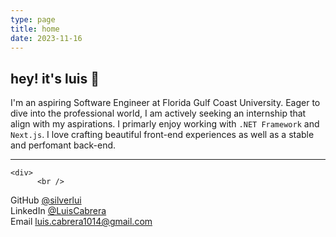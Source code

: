 ```yaml
---
type: page
title: home
date: 2023-11-16
---
```


## hey! it's luis 🚀

I'm an aspiring Software Engineer at Florida Gulf Coast University. Eager to dive into the professional world, 
I am actively seeking an internship that align with my aspirations.
I primarly enjoy working with `.NET Framework` and `Next.js`.
I love crafting beautiful front-end experiences as well as a stable and perfomant back-end.

---


    <div>
          <br />
  GitHub [@silverlui](https://github.com/silverlui)
  <br />
  LinkedIn [@LuisCabrera](https://www.linkedin.com/in/luis-cabrera-584644208/)
  <br />
  Email luis.cabrera1014@gmail.com
      </div>
